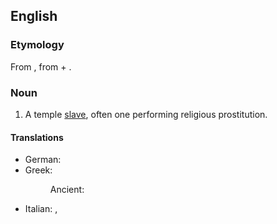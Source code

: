 ==English==

===Etymology===
From {{uder|en|grc|ἱερόδουλος}}, from {{m|grc|ἱερός||sacred}} + {{m|grc|δοῦλος||slave}}.

===Noun===
{{slim-wikipedia}}
{{en-noun}}

# {{lb|en|historical|chiefly|Ancient Greece}} A temple [[slave]], often one performing religious prostitution.

====Translations====
{{trans-top|temple slave, often one performing religious prostitution}}
* German: {{t|de|Hierodule|m}}
* Greek:
*: Ancient: {{t|grc|ἱερόδουλος|m|f}}
{{trans-mid}}
* Italian: {{t+|it|ierodulo|m|alt=ierodulo}}, {{t|it|ierodula|f|alt=ierodula}}
{{trans-bottom}}